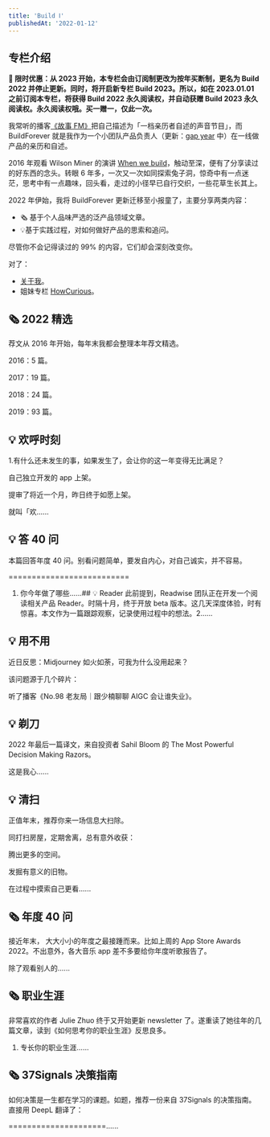 ```yaml
---
title: 'Build Ⅰ'
publishedAt: '2022-01-12'
---
```


## 专栏介绍

**🥳 限时优惠：从 2023 开始，本专栏会由订阅制更改为按年买断制，更名为 Build 2022 并停止更新。同时，将开启新专栏 Build 2023。所以，如在 2023.01.01 之前订阅本专栏，将获得 Build 2022 永久阅读权，并自动获赠 Build 2023 永久阅读权。永久阅读权哦。买一赠一，仅此一次。**

我常听的播客[《故事 FM》](https://www.xiaoyuzhoufm.com/podcast/5e280fad418a84a0461fb38b)把自己描述为「一档亲历者自述的声音节目」，而 BuildForever 就是我作为一个小团队产品负责人（更新：[gap year](https://xiaobot.net/post/4521e7c5-d19c-4058-aa53-35aa2db10b01) 中）在一线做产品的亲历和自述。

2016 年观看 Wilson Miner 的演讲 [When we build](https://vimeo.com/34017777)，触动至深，便有了分享读过的好东西的念头。转眼 6 年多，一次又一次如同探索兔子洞，惊奇中有一点迷茫，思考中有一点趣味，回头看，走过的小径早已自行交织，一些花草生长其上。

2022 年伊始，我将 BuildForever 更新迁移至小报童了，主要分享两类内容：

* 🗞 基于个人品味严选的泛产品领域文章。
* 💡基于实践过程，对如何做好产品的思索和追问。

尽管你不会记得读过的 99% 的内容，它们却会深刻改变你。

对了：

* [关于我](https://dominich.notion.site/54c952a636434bd29ebd1e9e5ec0e8ec)。
* 姐妹专栏 [HowCurious](https://xiaobot.net/p/howcurious)。


## 🗞 2022 精选
荐文从 2016 年开始，每年末我都会整理本年荐文精选。

2016：5 篇。

2017：19 篇。

2018：24 篇。

2019：93 篇。

## 💡 欢呼时刻
1.有什么还未发生的事，如果发生了，会让你的这一年变得无比满足？

自己独立开发的 app 上架。

提审了将近一个月，昨日终于如愿上架。

就叫「欢......

## 💡 答 40 问
本篇回答年度 40 问。别看问题简单，要发自内心，对自己诚实，并不容易。

==========================

1. 你今年做了哪些......## 💡 Reader
此前提到，Readwise 团队正在开发一个阅读相关产品 Reader。时隔十月，终于开放 beta 版本。这几天深度体验，时有惊喜。本文作为一篇跟踪观察，记录使用过程中的想法。2......

## 💡 用不用
近日反思：Midjourney 如火如荼，可我为什么没用起来？

该问题源于几个碎片：

听了播客《No.98 老友局｜跟少楠聊聊 AIGC 会让谁失业》。

## 💡 剃刀
2022 年最后一篇译文，来自投资者 Sahil Bloom 的 The Most Powerful Decision Making Razors。

这是我心......

## 💡 清扫
正值年末，推荐你来一场信息大扫除。

同打扫房屋，定期舍离，总有意外收获：

腾出更多的空间。

发掘有意义的旧物。

在过程中摸索自己更看......

## 🗞 年度 40 问
接近年末， 大大小小的年度之最接踵而来。比如上周的 App Store Awards 2022。不出意外，各大音乐 app 差不多要给你年度听歌报告了。

除了观看别人的......

## 🗞 职业生涯
非常喜欢的作者 Julie Zhuo 终于又开始更新 newsletter 了。遂重读了她往年的几篇文章，读到《如何思考你的职业生涯》反思良多。

1. 专长你的职业生涯......

## 🗞 37Signals 决策指南
如何决策是一生都在学习的课题。如题，推荐一份来自 37Signals 的决策指南。直接用 DeepL 翻译了：

=====================......

